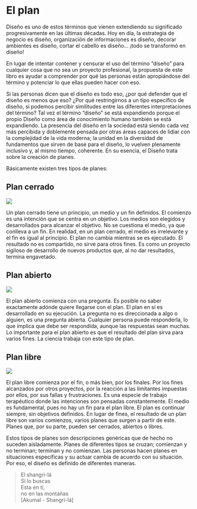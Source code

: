 # El plan

Diseño es uno de estos términos que vienen extendiendo su significado progresivamente en las últimas décadas. Hoy en día, la estrategia de negocio es diseño, organización de informaciones es diseño, decorar ambientes es diseño, cortar el cabello es diseño... ¡todo se transformó en diseño!

En lugar de intentar contener y censurar el uso del término “diseño” para cualquier cosa que no sea un proyecto profesional, la propuesta de este libro es ayudar a comprender por qué las personas están apropiándose del término y potenciar lo que ellas pueden hacer con eso.

Si las personas dicen que el diseño es todo eso, ¿por qué defender que el diseño es menos que eso? ¿Por qué restringirnos a un tipo específico de diseño, si podemos percibir similitudes entre las diferentes interpretaciones del término? Tal vez el término “diseño” se está expandiendo porque el propio Diseño como área de conocimiento humano también se está expandiendo. La presencia del diseño en la sociedad está siendo cada vez más percibida y doblemente pensada por otras áreas capaces de lidiar con la complejidad de la vida moderna; la unidad en la diversidad de fundamentos que sirven de base para el diseño, lo vuelven plenamente inclusivo y, al mismo tiempo, coherente. En su esencia, el Diseño trata sobre la creación de planes.

Básicamente existen tres tipos de planes:

## Plan cerrado

![](img/p1.png)

Un plan cerrado tiene un principio, un medio y un fin definidos. El comienzo es una intención que se centra en un objetivo. Los medios son elegidos y desarrollados para alcanzar el objetivo. No se cuestiona el medio, ya que conlleva a un fin. En realidad, en un plan cerrado, el medio es irrelevante y el fin es igual al principio. El plan no cambia mientras se es ejecutado. El resultado no es compartido, no sirve para otros fines. Es como un proyecto sigiloso de desarrollo de nuevos productos que, al no dar resultados, termina engavetado.

## Plan abierto

![](img/p2.png)

El plan abierto comienza con una pregunta. Es posible no saber exactamente adónde quiere llegarse con el plan. El plan en sí es desarrollado en su ejecución. La pregunta no es direccionada a algo o alguien, es una pregunta abierta. Cualquier persona puede responderla, lo que implica que debe ser respondida, aunque las respuestas sean muchas. Lo importante para el plan abierto es que el resultado del plan sirva para varios fines. La ciencia trabaja con este tipo de plan.

## Plan libre

![](img/p3.png)

El plan libre comienza por el fin, o más bien, por los finales. Por los fines alcanzados por otros proyectos, por la reacción a las limitantes impuestas por ellos, por sus fallas y frustraciones. Es una especie de trabajo terapéutico donde las intenciones son pensadas constantemente. El medio es fundamental, pues no hay un fin para el plan libre. El plan es continuar siempre, sin objetivos definidos. En lugar de fines, el resultado de un plan libre son varios comienzos, varios planes que surgen a partir de este. Planes que, por su parte, pueden ser cerrados, abiertos o libres.

Estos tipos de planes son descripciones genéricas que de hecho no suceden aisladamente. Planes de diferentes tipos se cruzan; comienzan y no terminan; terminan y no comienzan. Las personas hacen planes en situaciones específicas y su actuar cambia de acuerdo con su situación. Por eso, el diseño es definido de diferentes maneras.

> El shangri-lá<br>
> Si lo buscas<br>
> Esta en ti,<br>
> no en las montañas <br>
> [Akumal - Shangri-lá]